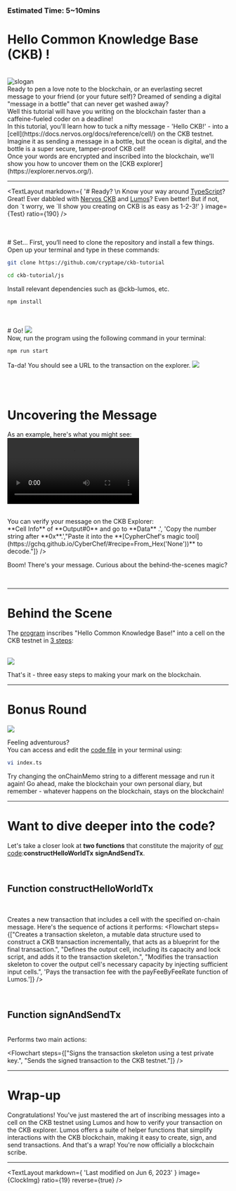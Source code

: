 

### Estimated Time: 5~10mins

# Hello Common Knowledge Base (CKB) !
<br/>
<img src={Slogan} alt="slogan" />
<br/>
Ready to pen a love note to the blockchain, or an everlasting secret message to your friend (or your future self)? Dreamed of sending a digital "message in a bottle" that can never get washed away?
<br/>
Well this tutorial will have you writing on the blockchain faster than a caffeine-fueled coder on a deadline!
<br/>
In this tutorial, you'll learn how to tuck a nifty message - '<span className="text-green-600">Hello CKB!</span>' - into a [cell](https://docs.nervos.org/docs/reference/cell/) on the CKB testnet. Imagine it as sending a message in a bottle, but the ocean is digital, and the bottle is a super secure, tamper-proof CKB cell!
<br/>
Once your words are encrypted and inscribed into the blockchain, we'll show you how to uncover them on the [CKB explorer](https://explorer.nervos.org/).

---

<TextLayout
    markdown={
        '# Ready? \n Know your way around [TypeScript](https://www.typescriptlang.org/)? Great! Ever dabbled with [Nervos CKB](https://academy.ckb.dev/courses/basic-theory) and [Lumos](https://github.com/ckb-js/lumos)? Even better! But if not, don &#180;t worry, we &#180;ll show you creating on CKB is as easy as 1-2-3!'
    }
    image={Test}
    ratio={190}
/>

<br/>
<br/>
# Set...
First, you‘ll need to clone the repository and install a few things. Open up your terminal and type in these commands:


```bash
git clone https://github.com/cryptape/ckb-tutorial
```

```bash
cd ckb-tutorial/js
```
Install relevant dependencies such as @ckb-lumos, etc.


```bash
npm install
```
<br/>
<br/>
# Go!
<img src={GoImg} />
<br/>
Now, run the program using the following command in your terminal:

```bash
npm run start
```

Ta-da! You should see a URL to the transaction on the explorer.
<img src={ResultImg} />

<br/>
<br/>

# Uncovering ****the Message****

As an example, here's what you might see:
<br/>
<video src={UncoveringHelloCkb} controls>
    Your browser does not support the video tag.
</video>

<br/>
You can verify your message on the CKB Explorer:
<br/>
<Flowchart steps={["Visit the output **URL**.", 'Click on <span>**Cell Info**</span> of **Output#0** and go to **Data** .', 'Copy the number string after **0x**.',"Paste it into the **[CypherChef's magic tool](https://gchq.github.io/CyberChef/#recipe=From_Hex('None'))** to decode."]} />
<br/>

Boom! There's your message. Curious about the behind-the-scenes magic?

<br/>


---
# Behind the Scene

The [program](https://github.com/cryptape/ckb-tutorial/blob/main/js/index.ts) inscribes "Hello Common Knowledge Base!" into a cell on the CKB testnet in [3 steps](https://github.com/cryptape/ckb-tutorial/blob/2c5e4cfae3d7301b4c1d488446cf440c0436b629/js/index.ts#L146-L154):

<br/>

<img src={ProcessImg} />

<br/>

That's it - three easy steps to making your mark on the blockchain.

---

# Bonus Round

<img src={WhiteBoard} />


Feeling adventurous?
<br />
You can access and edit the [code file](https://github.com/Flouse/ckb-tthw/blob/42bf1b5a3566e2d8adf6ef79aad8580de0d79281/js/index.ts#L125-L136) in your terminal using:

```bash
vi index.ts
```

Try changing the <span className="tutorial-font-green">onChainMemo</span> string to a different message and run it again! Go ahead, make the blockchain your own personal diary, but remember - whatever happens on the blockchain, stays on the blockchain!

---

# Want to dive deeper into the code?

Let's take a closer look at **two functions** that constitute the majority of [our code](https://github.com/Flouse/ckb-tthw/blob/42bf1b5a3566e2d8adf6ef79aad8580de0d79281/js/index.ts):**constructHelloWorldTx** **signAndSendTx**.

<br/>

## Function <span className="tutorial-font-green">constructHelloWorldTx</span>

<br/>

Creates a new transaction that includes a cell with the specified on-chain message. Here's the sequence of actions it performs:
<Flowchart steps={["Creates a transaction skeleton, a mutable data structure used to construct a CKB transaction incrementally, that acts as a blueprint for the final transaction.", "Defines the output cell, including its capacity and lock script, and adds it to the transaction skeleton.", "Modifies the transaction skeleton to cover the output cell's necessary capacity by injecting sufficient input cells.", 'Pays the transaction fee with the <span className="tutorial-font-green">payFeeByFeeRate</span> function of Lumos.']} />

<br/>

## Function <span className="tutorial-font-green">signAndSendTx</span>
<br/>
Performs two main actions:
<br/>

<Flowchart steps={["Signs the transaction skeleton using a test private key.", "Sends the signed transaction to the CKB testnet."]} />

---

# Wrap-up

Congratulations! You've just mastered the art of inscribing messages into a cell on the CKB testnet using Lumos and how to verify your transaction on the CKB explorer. Lumos offers a suite of helper functions that simplify interactions with the CKB blockchain, making it easy to create, sign, and send transactions.
And that's a wrap! You're now officially a blockchain scribe.

---
<TextLayout
    markdown={
        'Last modified on Jun 6, 2023'
    }
    image={ClockImg}
    ratio={19}
    reverse={true}
/>

<br/>
<NextPage docName="HelloWorld" />
<br/>
<br/>
